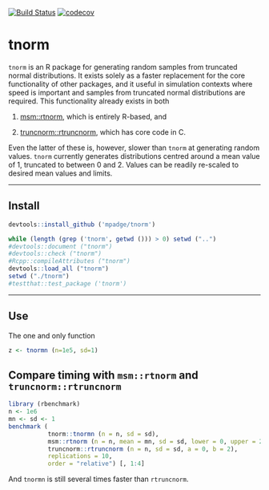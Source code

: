 [![Build Status](https://travis-ci.org/mpadge/tnorm.svg?branch=master)](https://travis-ci.org/mpadge/tnorm)
[![codecov](https://codecov.io/gh/mpadge/tnorm/branch/master/graph/badge.svg)](https://codecov.io/gh/mpadge/tnorm)

# tnorm

`tnorm` is an R package for generating random samples from truncated normal
distributions.  It exists solely as a faster replacement for the core
functionality of other packages, and it useful in simulation contexts where
speed is important and samples from truncated normal distributions are required.
This functionality already exists in both

1. [msm::rtnorm](https://cran.r-project.org/package=msm), which is entirely
   R-based, and

2. [truncnorm::rtruncnorm](https://cran.r-project.org/package=truncnorm), which
   has core code in C.

Even the latter of these is, however, slower than `tnorm` at generating random
values. `tnorm` currently generates distributions centred around a mean value of
1, truncated to between 0 and 2. Values can be readily re-scaled to desired mean
values and limits.


--------


## Install

```r
devtools::install_github ('mpadge/tnorm')
```
```r
while (length (grep ('tnorm', getwd ())) > 0) setwd ("..")
#devtools::document ("tnorm")
#devtools::check ("tnorm")
#Rcpp::compileAttributes ("tnorm")
devtools::load_all ("tnorm")
setwd ("./tnorm")
#testthat::test_package ('tnorm')
```

-----

## Use

The one and only function
```r
z <- tnormn (n=1e5, sd=1)
```

## Compare timing with `msm::rtnorm` and `truncnorm::rtruncnorm`


```r
library (rbenchmark)
n <- 1e6
mn <- sd <- 1
benchmark (
           tnorm::tnormn (n = n, sd = sd),
           msm::rtnorm (n = n, mean = mn, sd = sd, lower = 0, upper = 2),
           truncnorm::rtruncnorm (n = n, sd = sd, a = 0, b = 2),
           replications = 10,
           order = "relative") [, 1:4]
```
And `tnormn` is still several times faster than `rtruncnorm`.
